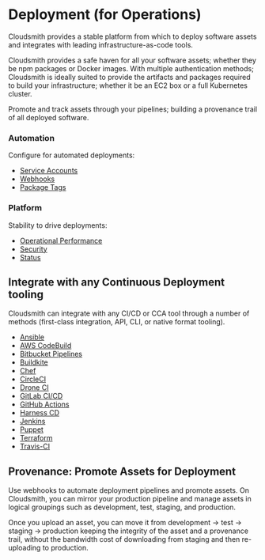 # Deployment (for Operations)

Cloudsmith provides a stable platform from which to deploy software assets and integrates with leading infrastructure-as-code tools.

Cloudsmith provides a safe haven for all your software assets; whether they be npm packages or Docker images. With multiple authentication methods; Cloudsmith is ideally suited to provide the artifacts and packages required to build your infrastructure; whether it be an EC2 box or a full Kubernetes cluster.

Promote and track assets through your pipelines; building a provenance trail of all deployed software.

### Automation

Configure for automated deployments:

- [Service Accounts](/accounts-and-teams/service-accounts)
- [Webhooks](/developer-tools/webhooks)
- [Package Tags](/artifact-management/tag-a-package)

### Platform

Stability to drive deployments:

- [Operational Performance](https://help.cloudsmith.io/docs/operational-performance)
- [Security](https://trust.cloudsmith.com/)
- [Status](https://status.cloudsmith.com/)

## Integrate with any Continuous Deployment tooling

Cloudsmith can integrate with any CI/CD or CCA tool through a number of methods (first-class integration, API, CLI, or native format tooling).

- [Ansible](/integrations/integrating-ansible)
- [AWS CodeBuild](/integrations/integrating-with-aws-codebuild)
- [Bitbucket Pipelines](/integrations/integrating-with-bitbucket-pipelines)
- [Buildkite](/integrations/integrating-with-buildkite)
- [Chef](/integrations/integrating-chef) 
- [CircleCI](/integrations/integrations-circleci)
- [Drone CI](/integrations/integrating-with-drone-ci)
- [GitLab CI/CD](/integrations/gitlab-cicd)
- [GitHub Actions](/integrations/integrating-with-github-actions)
- [Harness CD](/integrations/integrating-harness)
- [Jenkins](/integrations/integrating-with-jenkins)
- [Puppet](/integrations/integrating-puppet) 
- [Terraform](/integrations/integrating-terraform) 
- [Travis-CI](/integrations/integrating-with-travis-ci)

## Provenance: Promote Assets for Deployment

Use webhooks to automate deployment pipelines and promote assets. On Cloudsmith, you can mirror your production pipeline and manage assets in logical groupings such as development, test, staging, and production.

Once you upload an asset, you can move it from development -> test -> staging -> production keeping the integrity of the asset and a provenance trail, without the bandwidth cost of downloading from staging and then re-uploading to production.

